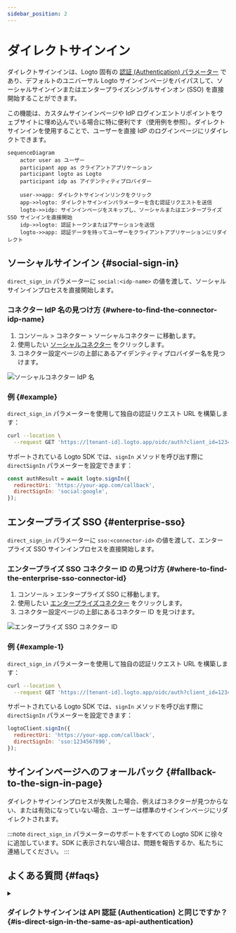 ```yaml
---
sidebar_position: 2
---
```



# ダイレクトサインイン

ダイレクトサインインは、Logto 固有の [認証 (Authentication) パラメーター](/end-user-flows/authentication-parameters) であり、デフォルトのユニバーサル Logto サインインページをバイパスして、ソーシャルサインインまたはエンタープライズシングルサインオン (SSO) を直接開始することができます。

この機能は、カスタムサインインページや IdP ログインエントリポイントをウェブサイトに埋め込んでいる場合に特に便利です（使用例を参照）。ダイレクトサインインを使用することで、ユーザーを直接 IdP のログインページにリダイレクトできます。

```mermaid
sequenceDiagram
    actor user as ユーザー
    participant app as クライアントアプリケーション
    participant logto as Logto
    participant idp as アイデンティティプロバイダー

    user->>app: ダイレクトサインインリンクをクリック
    app->>logto: ダイレクトサインインパラメーターを含む認証リクエストを送信
    logto->>idp: サインインページをスキップし、ソーシャルまたはエンタープライズ SSO サインインを直接開始
    idp->>logto: 認証トークンまたはアサーションを送信
    logto->>app: 認証データを持ってユーザーをクライアントアプリケーションにリダイレクト
```

## ソーシャルサインイン \{#social-sign-in}

`direct_sign_in` パラメーターに `social:<idp-name>` の値を渡して、ソーシャルサインインプロセスを直接開始します。

### コネクター IdP 名の見つけ方 \{#where-to-find-the-connector-idp-name}

1. <CloudLink to="/connectors/social">コンソール > コネクター > ソーシャルコネクター</CloudLink> に移動します。
2. 使用したい [ソーシャルコネクター](/connectors/social-connectors) をクリックします。
3. コネクター設定ページの上部にあるアイデンティティプロバイダー名を見つけます。

<img src={directSignInSocialNameImage} alt="ソーシャルコネクター IdP 名" />

### 例 \{#example}

`direct_sign_in` パラメーターを使用して独自の認証リクエスト URL を構築します：

```sh
curl --location \
  --request GET 'https://[tenant-id].logto.app/oidc/auth?client_id=1234567890&...&direct_sign_in=social:google'
```

サポートされている Logto SDK では、`signIn` メソッドを呼び出す際に `directSignIn` パラメーターを設定できます：

```javascript
const authResult = await logto.signIn({
  redirectUri: 'https://your-app.com/callback',
  directSignIn: 'social:google',
});
```

## エンタープライズ SSO \{#enterprise-sso}

`direct_sign_in` パラメーターに `sso:<connector-id>` の値を渡して、エンタープライズ SSO サインインプロセスを直接開始します。

### エンタープライズ SSO コネクター ID の見つけ方 \{#where-to-find-the-enterprise-sso-connector-id}

1. <CloudLink to="/enterprise-sso">コンソール > エンタープライズ SSO</CloudLink> に移動します。
2. 使用したい [エンタープライズコネクター](/connectors/enterprise-connectors) をクリックします。
3. コネクター設定ページの上部にあるコネクター ID を見つけます。

<img src={directSignInEnterpriseSsoImage} alt="エンタープライズ SSO コネクター ID" />

### 例 \{#example-1}

`direct_sign_in` パラメーターを使用して独自の認証リクエスト URL を構築します：

```sh
curl --location \
  --request GET 'https://[tenant-id].logto.app/oidc/auth?client_id=1234567890&...&direct_sign_in=sso:1234567890'
```

サポートされている Logto SDK では、`signIn` メソッドを呼び出す際に `directSignIn` パラメーターを設定できます：

```javascript
logtoClient.signIn({
  redirectUri: 'https://your-app.com/callback',
  directSignIn: 'sso:1234567890',
});
```

## サインインページへのフォールバック \{#fallback-to-the-sign-in-page}

ダイレクトサインインプロセスが失敗した場合、例えばコネクターが見つからない、または有効になっていない場合、ユーザーは標準のサインインページにリダイレクトされます。

:::note
`direct_sign_in` パラメーターのサポートをすべての Logto SDK に徐々に追加しています。SDK に表示されない場合は、問題を報告するか、私たちに連絡してください。
:::

## よくある質問 \{#faqs}

<details>
  <summary>

### ダイレクトサインインは API 認証 (Authentication) と同じですか？ \{#is-direct-sign-in-the-same-as-api-authentication}

</summary>

いいえ、ダイレクトサインインは、デフォルトの Logto サインインページをスキップし、ユーザーをソーシャルまたはエンタープライズ SSO プロバイダーのログインページに直接リダイレクトすることを可能にするユーザーフローパラメーターです。API ベースの認証 (Authentication) とは異なり、ユーザーはサインインプロセスを開始するために最初に Logto 認証 (Authentication) エンドポイントにリダイレクトされる必要があります。

</details>
